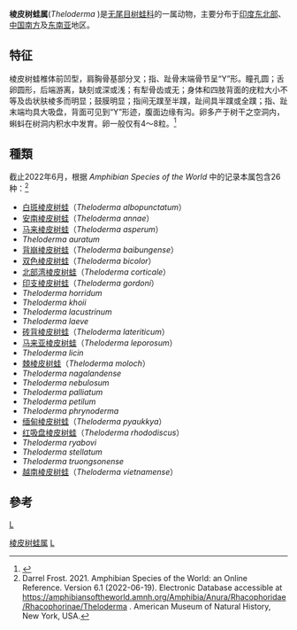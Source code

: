 {{Automatic taxobox
| taxon = Theloderma 
| authority = Tschudi, 1838
| type_species = [[马来亚棱皮树蛙|马来亚棱皮树蛙]]<br>''Theloderma leporosum''
| type_species_authority = (Tschudi, 1838)
}}

'''棱皮树蛙属'''(''Theloderma'' )是[[无尾目|无尾目]][[树蛙科|树蛙科]]的一属动物，主要分布于[[印度东北部|印度东北部]]、[[中国南方|中国南方]]及[[东南亚|东南亚]]地区。
==特征==
棱皮树蛙椎体前凹型，肩胸骨基部分叉；指、趾骨末端骨节呈“Y”形。瞳孔圆；舌卵圆形，后端游离，缺刻或深或浅；有犁骨齿或无；身体和四肢背面的疣粒大小不等及齿状肤棱多而明显；鼓膜明显；指间无蹼至半蹼，趾间具半蹼或全蹼；指、趾末端均具大吸盘，背面可见到“Y”形迹，腹面边缘有沟。卵多产于树干之空洞内，蝌蚪在树洞内积水中发育。卵一般仅有4～8粒。<ref>{{cite book |editor=[[费梁|费梁]]，[[胡淑琴|胡淑琴]]，[[叶昌媛|叶昌媛]]，黄永昭等 |title=中国动物志·两栖纲（中卷）·无尾目 |date=2008|publisher=科学出版社 |location=北京 |isbn=978-7-03-023270-0|page=745|edition=第一版}}</ref>
== 種類 ==
截止2022年6月，根据 ''Amphibian Species of the World'' 中的记录本属包含26种：<ref>Darrel Frost. 2021. Amphibian Species of the World: an Online Reference. Version 6.1 (2022-06-19). Electronic Database accessible at https://amphibiansoftheworld.amnh.org/Amphibia/Anura/Rhacophoridae/Rhacophorinae/Theloderma {{Wayback|url=https://amphibiansoftheworld.amnh.org/Amphibia/Anura/Rhacophoridae/Rhacophorinae/Theloderma |date=20211026233655 }}. American Museum of Natural History, New York, USA.</ref>
* [[白斑棱皮树蛙|白斑棱皮树蛙]]（''Theloderma albopunctatum''）
* [[安南棱皮树蛙|安南棱皮树蛙]]（''Theloderma annae''）
* [[马来棱皮树蛙|马来棱皮树蛙]]（''Theloderma asperum''）
*''Theloderma auratum''
* [[背崩棱皮树蛙|背崩棱皮树蛙]]（''Theloderma baibungense''）
* [[双色棱皮树蛙|双色棱皮树蛙]]（''Theloderma bicolor''）
* [[北部湾棱皮树蛙|北部湾棱皮树蛙]]（''Theloderma corticale''）
* [[印支棱皮树蛙|印支棱皮树蛙]]（''Theloderma gordoni''）
*''Theloderma horridum''
*''Theloderma khoii''
*''Theloderma lacustrinum''
*''Theloderma laeve''
* [[砖背棱皮树蛙|砖背棱皮树蛙]]（''Theloderma lateriticum''）
* [[马来亚棱皮树蛙|马来亚棱皮树蛙]]（''Theloderma leporosum''）
*''Theloderma licin''
* [[棘棱皮树蛙|棘棱皮树蛙]]（''Theloderma moloch''）
*''Theloderma nagalandense''
*''Theloderma nebulosum''
*''Theloderma palliatum''
*''Theloderma petilum''
*''Theloderma phrynoderma''
* [[缅甸棱皮树蛙|缅甸棱皮树蛙]]（''Theloderma pyaukkya''）
* [[红吸盘棱皮树蛙|红吸盘棱皮树蛙]]（''Theloderma rhododiscus''）
*''Theloderma ryabovi''
*''Theloderma stellatum''
*''Theloderma truongsonense''
* [[越南棱皮树蛙|越南棱皮树蛙]]（''Theloderma vietnamense''）

== 參考 ==
{{reflist}}

{{taxonbar}}
[[category:树蛙科|L]]
[[Category:棱皮树蛙属|]]
[[Category:1838年描述的分类群|L]]